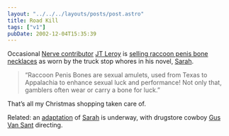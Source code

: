 ```yaml
---
layout: "../../../layouts/posts/post.astro"
title: Road Kill
tags: ["v1"]
pubDate: 2002-12-04T15:35:39
---
```


Occasional [Nerve contributor][1] [JT Leroy][2] is [selling raccoon penis bone necklaces][3] as worn by the truck stop whores in his novel, [Sarah][4].

> &#8220;Raccoon Penis Bones are sexual amulets, used from Texas to Appalachia to enhance sexual luck and performance! Not only that, gamblers often wear or carry a bone for luck.&#8221;

That&#8217;s all my Christmas shopping taken care of.

Related: an [adaptation][5] of [Sarah][6] is underway, with drugstore cowboy [Gus Van Sant][7] directing.

[1]: http://www.jtleroy.com/OtherWritings/nerve.html "JT Leroy: Nerve articles"
[2]: http://www.jtleroy.com/
[3]: http://www.jtleroy.com/coolStuff/coonpenis.html "JT Leroy: Coon Penis Bone (Guaranteed, 100% from road kill Raccoon)"
[4]: http://www.amazon.co.uk/exec/obidos/ASIN/0747549281/ "Amazon.co.uk: JT Leroy's Sarah"
[5]: http://www.jtleroy.com/sarahthefilm/sarahthefilm.html "JT Leroy: Sarah the Film"
[6]: http://www.nypress.com/13/14/books/books.cfm "New York Press: Sarah - An excerpt from the novel"
[7]: http://uk.imdb.com/Name?Van+Sant,+Gus "IMDb: Gus Van Sant"
